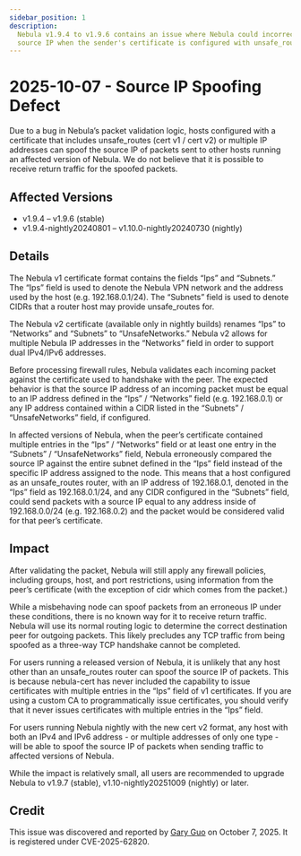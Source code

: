 ```yaml
---
sidebar_position: 1
description:
  Nebula v1.9.4 to v1.9.6 contains an issue where Nebula could incorrectly accept and process a packet from an erroneous
  source IP when the sender's certificate is configured with unsafe_routes.
---
```


# 2025-10-07 - Source IP Spoofing Defect

Due to a bug in Nebula’s packet validation logic, hosts configured with a certificate that includes unsafe_routes (cert
v1 / cert v2) or multiple IP addresses can spoof the source IP of packets sent to other hosts running an affected
version of Nebula. We do not believe that it is possible to receive return traffic for the spoofed packets.

## Affected Versions

- v1.9.4 &ndash; v1.9.6 (stable)
- v1.9.4-nightly20240801 &ndash; v1.10.0-nightly20240730 (nightly)

## Details

The Nebula v1 certificate format contains the fields “Ips” and “Subnets.” The “Ips” field is used to denote the Nebula
VPN network and the address used by the host (e.g. 192.168.0.1/24). The “Subnets” field is used to denote CIDRs that a
router host may provide unsafe_routes for.

The Nebula v2 certificate (available only in nightly builds) renames “Ips” to “Networks” and “Subnets” to
“UnsafeNetworks.” Nebula v2 allows for multiple Nebula IP addresses in the “Networks” field in order to support dual
IPv4/IPv6 addresses.

Before processing firewall rules, Nebula validates each incoming packet against the certificate used to handshake with
the peer. The expected behavior is that the source IP address of an incoming packet must be equal to an IP address
defined in the “Ips” / “Networks” field (e.g. 192.168.0.1) or any IP address contained within a CIDR listed in the
“Subnets” / “UnsafeNetworks” field, if configured.

In affected versions of Nebula, when the peer’s certificate contained multiple entries in the “Ips” / “Networks” field
or at least one entry in the “Subnets” / “UnsafeNetworks” field, Nebula erroneously compared the source IP against the
entire subnet defined in the “Ips” field instead of the specific IP address assigned to the node. This means that a host
configured as an unsafe_routes router, with an IP address of 192.168.0.1, denoted in the “Ips” field as 192.168.0.1/24,
and any CIDR configured in the “Subnets” field, could send packets with a source IP equal to any address inside of
192.168.0.0/24 (e.g. 192.168.0.2) and the packet would be considered valid for that peer’s certificate.

## Impact

After validating the packet, Nebula will still apply any firewall policies, including groups, host, and port
restrictions, using information from the peer’s certificate (with the exception of cidr which comes from the packet.)

While a misbehaving node can spoof packets from an erroneous IP under these conditions, there is no known way for it to
receive return traffic. Nebula will use its normal routing logic to determine the correct destination peer for outgoing
packets. This likely precludes any TCP traffic from being spoofed as a three-way TCP handshake cannot be completed.

For users running a released version of Nebula, it is unlikely that any host other than an unsafe_routes router can
spoof the source IP of packets. This is because nebula-cert has never included the capability to issue certificates with
multiple entries in the “Ips” field of v1 certificates. If you are using a custom CA to programmatically issue
certificates, you should verify that it never issues certificates with multiple entries in the “Ips” field.

For users running Nebula nightly with the new cert v2 format, any host with both an IPv4 and IPv6 address - or multiple
addresses of only one type - will be able to spoof the source IP of packets when sending traffic to affected versions of
Nebula.

While the impact is relatively small, all users are recommended to upgrade Nebula to v1.9.7 (stable),
v1.10-nightly20251009 (nightly) or later.

## Credit

This issue was discovered and reported by [Gary Guo](https://github.com/nbdd0121) on October 7, 2025. It is registered
under CVE-2025-62820.
